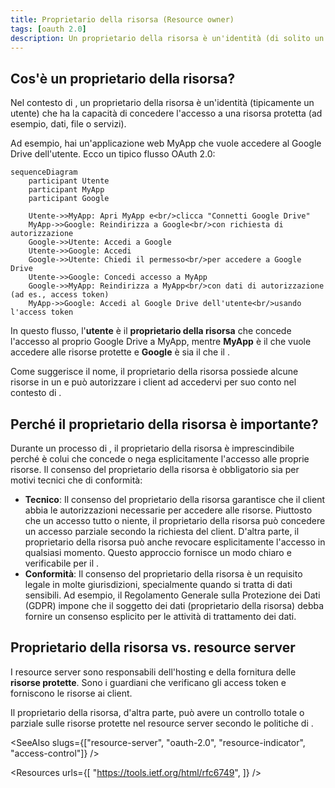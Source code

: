 ```yaml
---
title: Proprietario della risorsa (Resource owner)
tags: [oauth 2.0]
description: Un proprietario della risorsa è un'identità (di solito un utente) che ha la capacità di concedere l'accesso a una risorsa protetta. In OAuth 2.0, il proprietario della risorsa può autorizzare il client ad accedere alle sue risorse in un resource server per suo conto.
---
```


## Cos'è un proprietario della risorsa?

Nel contesto di <Ref slug="oauth-2.0" />, un proprietario della risorsa è un'identità (tipicamente un utente) che ha la capacità di concedere l'accesso a una risorsa protetta (ad esempio, dati, file o servizi).

Ad esempio, hai un'applicazione web MyApp che vuole accedere al Google Drive dell'utente. Ecco un tipico flusso OAuth 2.0:

```mermaid
sequenceDiagram
    participant Utente
    participant MyApp
    participant Google

    Utente->>MyApp: Apri MyApp e<br/>clicca "Connetti Google Drive"
    MyApp->>Google: Reindirizza a Google<br/>con richiesta di autorizzazione
    Google->>Utente: Accedi a Google
    Utente->>Google: Accedi
    Google->>Utente: Chiedi il permesso<br/>per accedere a Google Drive
    Utente->>Google: Concedi accesso a MyApp
    Google->>MyApp: Reindirizza a MyApp<br/>con dati di autorizzazione (ad es., access token)
    MyApp->>Google: Accedi al Google Drive dell'utente<br/>usando l'access token
```

In questo flusso, l'**utente** è il **proprietario della risorsa** che concede l'accesso al proprio Google Drive a MyApp, mentre **MyApp** è il <Ref slug="client" /> che vuole accedere alle risorse protette e **Google** è sia il <Ref slug="authorization-server" /> che il <Ref slug="resource-server" />.

Come suggerisce il nome, il proprietario della risorsa possiede alcune risorse in un <Ref slug="resource-server" /> e può autorizzare i client ad accedervi per suo conto nel contesto di <Ref slug="oauth-2.0" />.

## Perché il proprietario della risorsa è importante?

Durante un processo di <Ref slug="authorization" />, il proprietario della risorsa è imprescindibile perché è colui che concede o nega esplicitamente l'accesso alle proprie risorse. Il consenso del proprietario della risorsa è obbligatorio sia per motivi tecnici che di conformità:

- **Tecnico**: Il consenso del proprietario della risorsa garantisce che il client abbia le autorizzazioni necessarie per accedere alle risorse. Piuttosto che un accesso tutto o niente, il proprietario della risorsa può concedere un accesso parziale secondo la richiesta del client. D'altra parte, il proprietario della risorsa può anche revocare esplicitamente l'accesso in qualsiasi momento. Questo approccio fornisce un modo chiaro e verificabile per il <Ref slug="access-control" />.
- **Conformità**: Il consenso del proprietario della risorsa è un requisito legale in molte giurisdizioni, specialmente quando si tratta di dati sensibili. Ad esempio, il Regolamento Generale sulla Protezione dei Dati (GDPR) impone che il soggetto dei dati (proprietario della risorsa) debba fornire un consenso esplicito per le attività di trattamento dei dati.

## Proprietario della risorsa vs. resource server

I <Ref slug="resource-server">resource server</Ref> sono responsabili dell'hosting e della fornitura delle **risorse protette**. Sono i guardiani che verificano gli access token e forniscono le risorse ai client.

Il proprietario della risorsa, d'altra parte, può avere un controllo totale o parziale sulle risorse protette nel resource server secondo le politiche di <Ref slug="access-control" />.

<SeeAlso slugs={["resource-server", "oauth-2.0", "resource-indicator", "access-control"]} />

<Resources
  urls={[
    "https://tools.ietf.org/html/rfc6749",
  ]}
/>